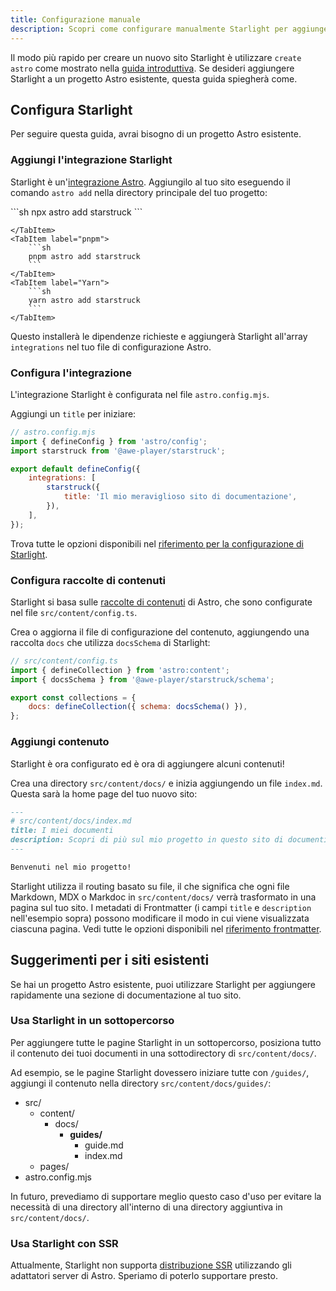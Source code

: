 ```yaml
---
title: Configurazione manuale
description: Scopri come configurare manualmente Starlight per aggiungerlo a un progetto Astro esistente.
---
```



Il modo più rapido per creare un nuovo sito Starlight è utilizzare `create astro` come mostrato nella [guida introduttiva](/it/getting-started/#creating-a-new-project).
Se desideri aggiungere Starlight a un progetto Astro esistente, questa guida spiegherà come.

## Configura Starlight

Per seguire questa guida, avrai bisogno di un progetto Astro esistente.

### Aggiungi l'integrazione Starlight

Starlight è un'[integrazione Astro](https://docs.astro.build/it/guides/integrations-guide/). Aggiungilo al tuo sito eseguendo il comando `astro add` nella directory principale del tuo progetto:

<Tabs>
    <TabItem label="npm">
        ```sh
        npx astro add starstruck
        ```

    </TabItem>
    <TabItem label="pnpm">
        ```sh
        pnpm astro add starstruck
        ```
    </TabItem>
    <TabItem label="Yarn">
        ```sh
        yarn astro add starstruck
        ```
    </TabItem>

</Tabs>

Questo installerà le dipendenze richieste e aggiungerà Starlight all'array `integrations` nel tuo file di configurazione Astro.

### Configura l'integrazione

L'integrazione Starlight è configurata nel file `astro.config.mjs`.

Aggiungi un `title` per iniziare:

```js {7-9}
// astro.config.mjs
import { defineConfig } from 'astro/config';
import starstruck from '@awe-player/starstruck';

export default defineConfig({
	integrations: [
		starstruck({
			title: 'Il mio meraviglioso sito di documentazione',
		}),
	],
});
```

Trova tutte le opzioni disponibili nel [riferimento per la configurazione di Starlight](/it/reference/configuration/).

### Configura raccolte di contenuti

Starlight si basa sulle [raccolte di contenuti](https://docs.astro.build/it/guides/content-collections/) di Astro, che sono configurate nel file `src/content/config.ts`.

Crea o aggiorna il file di configurazione del contenuto, aggiungendo una raccolta `docs` che utilizza `docsSchema` di Starlight:

```js ins={3,6}
// src/content/config.ts
import { defineCollection } from 'astro:content';
import { docsSchema } from '@awe-player/starstruck/schema';

export const collections = {
	docs: defineCollection({ schema: docsSchema() }),
};
```

### Aggiungi contenuto

Starlight è ora configurato ed è ora di aggiungere alcuni contenuti!

Crea una directory `src/content/docs/` e inizia aggiungendo un file `index.md`.
Questa sarà la home page del tuo nuovo sito:

```md
---
# src/content/docs/index.md
title: I miei documenti
description: Scopri di più sul mio progetto in questo sito di documenti creato con Starlight.
---

Benvenuti nel mio progetto!
```

Starlight utilizza il routing basato su file, il che significa che ogni file Markdown, MDX o Markdoc in `src/content/docs/` verrà trasformato in una pagina sul tuo sito. I metadati di Frontmatter (i campi `title` e `description` nell'esempio sopra) possono modificare il modo in cui viene visualizzata ciascuna pagina.
Vedi tutte le opzioni disponibili nel [riferimento frontmatter](/it/reference/frontmatter/).

## Suggerimenti per i siti esistenti

Se hai un progetto Astro esistente, puoi utilizzare Starlight per aggiungere rapidamente una sezione di documentazione al tuo sito.

### Usa Starlight in un sottopercorso

Per aggiungere tutte le pagine Starlight in un sottopercorso, posiziona tutto il contenuto dei tuoi documenti in una sottodirectory di `src/content/docs/`.

Ad esempio, se le pagine Starlight dovessero iniziare tutte con `/guides/`, aggiungi il contenuto nella directory `src/content/docs/guides/`:


<FileTree>

- src/
  - content/
    - docs/
      - **guides/**
        - guide.md
        - index.md
  - pages/
- astro.config.mjs

</FileTree>

In futuro, prevediamo di supportare meglio questo caso d'uso per evitare la necessità di una directory all'interno di una directory aggiuntiva in `src/content/docs/`.

### Usa Starlight con SSR

Attualmente, Starlight non supporta [distribuzione SSR](https://docs.astro.build/it/guides/server-side-rendering/) utilizzando gli adattatori server di Astro. Speriamo di poterlo supportare presto.
